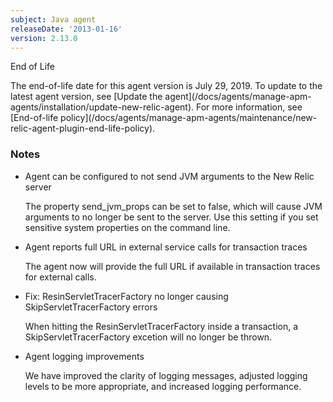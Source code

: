 ```yaml
---
subject: Java agent
releaseDate: '2013-01-16'
version: 2.13.0
---
```


End of Life

<Callout variant="important">
  The end-of-life date for this agent version is July 29, 2019. To update to the latest agent version, see [Update the agent](/docs/agents/manage-apm-agents/installation/update-new-relic-agent). For more information, see [End-of-life policy](/docs/agents/manage-apm-agents/maintenance/new-relic-agent-plugin-end-life-policy).
</Callout>

### Notes

* Agent can be configured to not send JVM arguments to the New Relic server

  The property send_jvm_props can be set to false, which will cause JVM arguments to no longer be sent to the server. Use this setting if you set sensitive system properties on the command line.
* Agent reports full URL in external service calls for transaction traces

  The agent now will provide the full URL if available in transaction traces for external calls.
* Fix: ResinServletTracerFactory no longer causing SkipServletTracerFactory errors

  When hitting the ResinServletTracerFactory inside a transaction, a SkipServletTracerFactory excetion will no longer be thrown.
* Agent logging improvements

  We have improved the clarity of logging messages, adjusted logging levels to be more appropriate, and increased logging performance.
